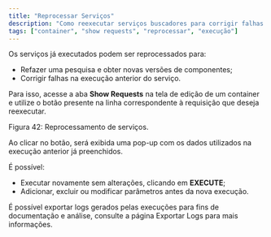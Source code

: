 ```yaml
---
title: "Reprocessar Serviços"
description: "Como reexecutar serviços buscadores para corrigir falhas ou obter novos resultados."
tags: ["container", "show requests", "reprocessar", "execução"]
---
```


Os serviços já executados podem ser reprocessados para:
- Refazer uma pesquisa e obter novas versões de componentes;
- Corrigir falhas na execução anterior do serviço.

Para isso, acesse a aba **Show Requests** na tela de edição de um container e utilize o botão <Repeat2 className="inline w-4 h-4" /> presente na linha correspondente à requisição que deseja reexecutar.

<div className="my-6">
  <MdxImage
    src="/images/docs/test-container/components/reprocessar-servicos/reprocessar_servico.png"
    alt="Reprocessamento de serviços buscadores."
    width={1200}
    height={700}
    className="rounded-lg border"
  />
  <p className="mt-2 text-sm text-muted-foreground">Figura 42: Reprocessamento de serviços.</p>
</div>

Ao clicar no botão, será exibida uma pop-up com os dados utilizados na execução anterior já preenchidos. 
<div className="my-6">
  <MdxImage
    src="/images/docs/test-container/components/reprocessar-servicos/reprocessar_servico_popup.png"
    alt="Reprocessamento de serviços buscadores - pop-up."
    width={1200}
    height={700}
    className="rounded-lg border"
  />
</div>

É possível:
- Executar novamente sem alterações, clicando em **EXECUTE**;
- Adicionar, excluir ou modificar parâmetros antes da nova execução.

<MdxCallout type="tip" title="Dica">
É possível exportar logs gerados pelas execuções para fins de documentação e análise, consulte a página <Link href="/docs/manual/componentes/logs" className="text-blue-600 underline">Exportar Logs</Link> para mais informações.
</MdxCallout>


